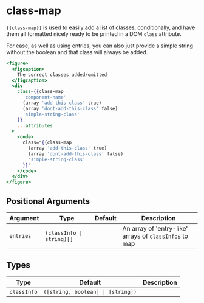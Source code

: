 # class-map

`{{class-map}}` is used to easily add a list of classes, conditionally, and
have them all formatted nicely ready to be printed in a DOM `class` attribute.

For ease, as well as using entries, you can also just provide a simple string
without the boolean and that class will always be added.

```hbs preview-template
<figure>
  <figcaption>
    The correct classes added/omitted
  </figcaption>
  <div
    class={{class-map
      'component-name'
      (array 'add-this-class' true)
      (array 'dont-add-this-class' false)
      'simple-string-class'
    }}
    ...attributes
  >
    <code>
      class="{{class-map
        (array 'add-this-class' true)
        (array 'dont-add-this-class' false)
        'simple-string-class'
      }}"
    </code>
  </div>
</figure>
```

## Positional Arguments

| Argument | Type | Default | Description |
| --- | --- | --- | --- |
| `entries` | `(classInfo \| string)[]` |  | An array of 'entry-like' arrays of `classInfo`s to map |

## Types

| Type | Default | Description |
| --- | --- | --- |
| `classInfo` | `([string, boolean] \| [string])` |  |

